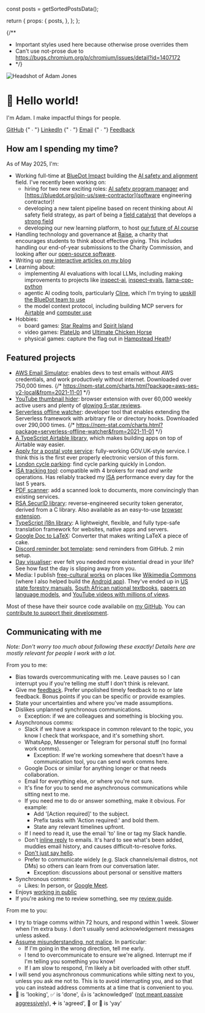 
  const posts = getSortedPostsData();

  return {
    props: {
      posts,
    },
  };
};

<Head>
  <title>Adam Jones</title>
</Head>
<AdamJsonLd />

{/**
 * Important styles used here because otherwise prose overrides them
 * Can't use not-prose due to https://bugs.chromium.org/p/chromium/issues/detail?id=1407172
 * */}
<div className='flex flex-col md:flex-row gap-4 md:gap-8'>
  <div className='w-48'>
    <ClickCounter
      clickee='Adam'
      messages={{
        5: 'Oh nice, you found this!',
        10: 'I guess the curiosity would get me too.',
        25: 'Is continuing really a good use of time?',
        50: 'Do you want to stop now?',
        100: 'No? Ok, well keep going if you must.',
        200: 'Do you wonder how many other people have found this?',
        300: 'FYI for tomorrow, this may help: https://www.nhs.uk/conditions/repetitive-strain-injury-rsi/',
        400: 'Wow, you don\'t give up do you?',
        500: 'Okay, that\'s the end. Unless you want to keep going for a very long time.',
        1000000: 'Ahh, so I see that either:\n1. You know how to debug software.\n2. You have an insane amount of free time, and aren\'t spending it wisely.',
      }}>
      <Image
        className='rounded-2xl hover:scale-105 hover:-rotate-3 active:scale-95 hover:shadow-sm transition-all !my-0'
        src='/images/profile-pic.webp'
        alt='Headshot of Adam Jones'
        width={288}
        height={288}
        priority
      />
    </ClickCounter>
  </div>
  <div className='flex-1 md:self-center'>
    <h1 className='!text-3xl md:!text-5xl !mb-0'><span className='animate-wave-in inline-block [animation-delay:200ms]'>👋</span> Hello world!</h1>
    <p className='md:!text-3xl !text-xl !my-2 md:!my-4'>I'm Adam. I make impactful things for people.</p>
    <p className='!text-xl'>
      <a href='https://github.com/domdomegg'>GitHub</a>
      {" ∙ "}
      <a href='https://linkedin.com/in/domdomegg/'>LinkedIn</a>
      {" ∙ "}
      <a href='mailto:domdomegg+adamjones.me@gmail.com'>Email</a>
      {" ∙ "}
      <a href='/feedback'>Feedback</a>
    </p>
  </div>
</div>

<NewBlogArticlePromo posts={props.posts} />

## How am I spending my time?

As of May 2025, I'm:

- Working full-time at [BlueDot Impact](https://bluedot.org/) building the [AI safety and alignment](https://aisafetyfundamentals.com/blog/what-is-ai-alignment) field. I've recently been working on:
  - hiring for two new exciting roles: [AI safety program manager](https://bluedot.org/join-us/ai-safety-program-manager) and [https://bluedot.org/join-us/swe-contractor](software engineering contractor)!
  - developing a new talent pipeline based on recent thinking about AI safety field strategy, as part of being a [field catalyst](https://ssir.org/articles/entry/field_catalysts) that develops a [strong field](https://www.bridgespan.org/getmedia/16a72306-0675-4abd-9439-fbf6c0373e9b/strong-field-framework.pdf)
  - developing our new learning platform, to host [our future of AI course](https://bluedot.org/courses/future-of-ai)
- Handling technology and governance at [Raise](https://www.joinraise.org/), a charity that encourages students to think about effective giving. This includes handling our end-of-year submissions to the Charity Commission, and looking after our [open-source software](https://github.com/raisenational).
- Writing up [new interactive articles on my blog](https://adamjones.me/blog/)
- Learning about:
  - implementing AI evaluations with local LLMs, including making improvements to projects like [inspect-ai](https://github.com/UKGovernmentBEIS/inspect_ai/pulls?q=is%3Apr+author%3Adomdomegg), [inspect-evals](https://github.com/UKGovernmentBEIS/inspect_evals/pull/21), [llama-cpp-python](https://github.com/abetlen/llama-cpp-python/pulls?q=is%3Apr+author%3Adomdomegg)
  - agentic AI coding tools, particularly [Cline](https://github.com/cline/cline), which I'm trying to [upskill the BlueDot team to use](https://www.youtube.com/playlist?list=PLqUl_YPWTmuJahSpi_PUDj55AtEi2edax)
  - the model context protocol, including building MCP servers for [Airtable](https://github.com/domdomegg/airtable-mcp-server) and [computer use](https://github.com/domdomegg/computer-use-mcp/)
- Hobbies:
  - board games: [Star Realms](https://boardgamegeek.com/boardgame/147020/star-realms) and [Spirit Island](https://boardgamegeek.com/boardgame/162886/spirit-island)
  - video games: [PlateUp](https://store.steampowered.com/app/1599600/PlateUp/) and [Ultimate Chicken Horse](https://store.steampowered.com/app/386940/Ultimate_Chicken_Horse/)
  - physical games: capture the flag out in [Hampstead Heath](https://en.wikipedia.org/wiki/Hampstead_Heath)!

## Featured projects

- [AWS Email Simulator](https://github.com/domdomegg/aws-ses-v2-local): enables devs to test emails without AWS credentials, and work productively without internet. Downloaded over 750,000 times. {/* https://npm-stat.com/charts.html?package=aws-ses-v2-local&from=2021-11-01 */}
- [YouTube thumbnail hider](https://chromewebstore.google.com/detail/hide-youtube-thumbnails/phmcfcbljjdlomoipaffekhgfnpndbef): browser extension with over 60,000 weekly active users and plenty of [glowing 5-star reviews](https://chromewebstore.google.com/detail/hide-youtube-thumbnails/phmcfcbljjdlomoipaffekhgfnpndbef/reviews).
- [Serverless offline watcher](https://www.npmjs.com/package/serverless-offline-watcher): developer tool that enables extending the Serverless framework with arbitrary file or directory hooks. Downloaded over 290,000 times. {/* https://npm-stat.com/charts.html?package=serverless-offline-watcher&from=2021-11-01 */}
- [A TypeScript Airtable library](https://www.npmjs.com/package/airtable-ts), which makes building apps on top of Airtable way easier.
- [Apply for a postal vote service](./postal-vote/): fully-working GOV.UK-style service. I think this is the first ever properly electronic version of this form.
- [London cycle parking](./london-cycle-parking/): find cycle parking quickly in London.
- [ISA tracking tool](https://github.com/domdomegg/halifax-share-dealing-sdk): compatible with 4 brokers for read _and write_ operations. Has reliably tracked my [ISA](https://www.gov.uk/individual-savings-accounts) performance every day for the last 5 years.
- [PDF scanner](./pdf-scanner): add a scanned look to documents, more convincingly than existing services.
- [RSA SecurID library](https://github.com/domdomegg/rsa-securid): reverse-engineered security token generator, derived from a C library. Also available as an easy-to-use [browser extension](https://github.com/domdomegg/rsa-securid-browser-extension).
- [TypeScript i18n library](https://github.com/domdomegg/ts-i18n): A lightweight, flexible, and fully type-safe translation framework for websites, native apps and servers.
- [Google Doc to LaTeX](./gdoc2latex-gui): Converter that makes writing LaTeX a piece of cake.
- [Discord reminder bot template](https://github.com/domdomegg/discord-reminder-template): send reminders from GitHub. 2 min setup.
- [Day visualiser](./oneday): ever felt you needed more existential dread in your life? See how fast the day is slipping away from you.
- Media: I publish [free-cultural works](https://creativecommons.org/share-your-work/public-domain/freeworks/) on places like [Wikimedia Commons](https://commons.wikimedia.org/wiki/User:Domdomegg) (where I also helped build the [Android app](https://commons-app.github.io/)). They've ended up in [US state forestry manuals](https://vtechworks.lib.vt.edu/bitstream/handle/10919/102139/2020TreeStewardManualver03.pdf#page=8), [South African national textbooks](https://dinwiddiehighschool.co.za/wp-content/uploads/2020/11/grd-11-textbook.pdf#page=12), [papers on language models](https://doi.org/10.1093/nar/gkac278), and [YouTube videos with millions of views](https://www.youtube.com/watch?t=10&v=w_CYwd6cHUA).

Most of these have their source code availabile on [my GitHub](https://github.com/domdomegg). You can [contribute to support their development](./sponsor/).

## Communicating with me

_Note: Don't worry too much about following these exactly! Details here are mostly relevant for people I work with a lot._

From you to me:

- Bias towards overcommunicating with me. Leave pauses so I can interrupt you if you're telling me stuff I don't think is relevant.
- Give me [feedback](./feedback/). Prefer unpolished timely feedback to no or late feedback. Bonus points if you can be specific or provide examples.
- State your uncertainties and where you've made assumptions.
- Dislikes unplanned synchronous communications.
  - Exception: if we are colleagues and something is blocking you.
- Asynchronous comms:
  - Slack if we have a workspace in common relevant to the topic, you know I check that workspace, and it's something short.
  - WhatsApp, Messenger or Telegram for personal stuff (no formal work comms).
    - Exception: If we're working somewhere that doesn't have a communication tool, you can send work comms here.
  - Google Docs or similar for anything longer or that needs collaboration.
  - Email for everything else, or where you're not sure.
  - It's fine for you to send me asynchronous communications while sitting next to me.
  - If you need me to do or answer something, make it obvious. For example:
    - Add '[Action required]' to the subject.
    - Prefix tasks with 'Action required:' and bold them.
    - State any relevant timelines upfront.
  - If I need to read it, use the email 'to' line or tag my Slack handle.
  - Don't [inline reply](https://ssw.com.au/rules/email-avoid-inline/) to emails. It's hard to see what's been added, muddies email history, and causes difficult-to-resolve forks.
  - [Don't just say hello](https://nohello.net/).
  - Prefer to communicate widely (e.g. Slack channels/email distros, not DMs) so others can learn from our conversation later.
    - Exception: discussions about personal or sensitive matters
- Synchronous comms:
  - Likes: In person, or [Google Meet](https://meet.google.com/).
- Enjoys [working in public](https://www.getonbrd.com/blog/public-by-default-how-we-manage-information-visibility-at-get-on-board)
- If you're asking me to review something, see my [review guide](./reviews/).

From me to you:

- I try to triage comms within 72 hours, and respond within 1 week. Slower when I'm extra busy. I don't usually send acknowledgement messages unless asked.
- [Assume misunderstanding, not malice](https://en.wikipedia.org/wiki/Hanlon%27s_razor). In particular:
  - If I'm going in the wrong direction, tell me early.
  - I tend to overcommunicate to ensure we're aligned. Interrupt me if I'm telling you something you know!
  - If I am slow to respond, I'm likely a bit overloaded with other stuff.
- I will send you asynchronous communications while sitting next to you, unless you ask me not to. This is to avoid interrupting you, and so that you can instead address comments at a time that is convenient to you.
- 👀 is 'looking', ✅ is 'done', 👍 is 'acknowledged' ([not meant passive aggressively](https://www.cnet.com/culture/internet/gen-z-youll-have-to-pry-the-hostile-thumbs-up-emoji-from-my-old-dead-hands/)), ➕ is 'agreed', 🙌 or 🎉 is 'yay'
